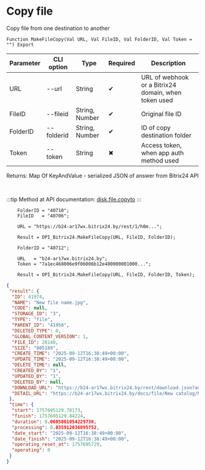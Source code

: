 ﻿---
sidebar_position: 8
description: Copy file and other functions to work with Bitrix24 in the Open Integration Package, a free open-source integration library for 1C:Enterprise 8, OneScript and CLI
keywords: [1C, 1С, 1С:Enterprise, 1С:Enterprise 8.3, API, Integration, Services, Exchange, OneScript, CLI, Bitrix24]
---


# Copy file
 Copy file from one destination to another



`Function MakeFileCopy(Val URL, Val FileID, Val FolderID, Val Token = "") Export`

  | Parameter | CLI option | Type | Required | Description |
  |-|-|-|-|-|
  | URL | --url | String | &#x2714; | URL of webhook or a Bitrix24 domain, when token used |
  | FileID | --fileid | String, Number | &#x2714; | Original file ID |
  | FolderID | --folderid | String, Number | &#x2714; | ID of copy destination folder |
  | Token | --token | String | &#x2716; | Access token, when app auth method used |

  
  Returns:  Map Of KeyAndValue - serialized JSON of answer from Bitrix24 API

<br/>

:::tip
Method at API documentation: [disk.file.copyto](https://dev.1c-bitrix.ru/rest_help/disk/file/disk_file_copyto.php)
:::
<br/>



```bsl title="1C:Enterprise/OneScript code example"
    FolderID = "40710";
    FileID   = "40706";

    URL = "https://b24-ar17wx.bitrix24.by/rest/1/h0m...";

    Result = OPI_Bitrix24.MakeFileCopy(URL, FileID, FolderID);

    FolderID = "40712";

    URL   = "b24-ar17wx.bitrix24.by";
    Token = "7a1ec468006e9f06006b12e400000001000...";

    Result = OPI_Bitrix24.MakeFileCopy(URL, FileID, FolderID, Token);
```
 



```json title="Result"
{
 "result": {
  "ID": 41974,
  "NAME": "New file name.jpg",
  "CODE": null,
  "STORAGE_ID": "3",
  "TYPE": "file",
  "PARENT_ID": "41958",
  "DELETED_TYPE": 0,
  "GLOBAL_CONTENT_VERSION": 1,
  "FILE_ID": 28148,
  "SIZE": "805189",
  "CREATE_TIME": "2025-09-12T16:38:49+00:00",
  "UPDATE_TIME": "2025-09-12T16:38:49+00:00",
  "DELETE_TIME": null,
  "CREATED_BY": "1",
  "UPDATED_BY": "1",
  "DELETED_BY": null,
  "DOWNLOAD_URL": "https://b24-ar17wx.bitrix24.by/rest/download.json?auth=1c5ac468006e9f06006b12e400000001000007cd52acde92bcfe2663bdaff09586a2ce&token=disk%7CaWQ9NDE5NzQmXz1TUDF3dzAybWJEMFJlaHJTeXduVFVsZUNJUGxzZ3NuYw%3D%3D%7CImRvd25sb2FkfGRpc2t8YVdROU5ERTVOelFtWHoxVFVERjNkekF5YldKRU1GSmxhSEpUZVhkdVZGVnNaVU5KVUd4elozTnVZdz09fDFjNWFjNDY4MDA2ZTlmMDYwMDZiMTJlNDAwMDAwMDAxMDAwMDA3Y2Q1MmFjZGU5MmJjZmUyNjYzYmRhZmYwOTU4NmEyY2Ui.MAjsloo2dMoFhtmAsKoiwFdr9vRWsM0Aakw2HYyJvkI%3D",
  "DETAIL_URL": "https://b24-ar17wx.bitrix24.by/docs/file/New catalog/New file name.jpg"
 },
 "time": {
  "start": 1757695129.78173,
  "finish": 1757695129.84224,
  "duration": 0.0605061054229736,
  "processing": 0.035912036895752,
  "date_start": "2025-09-12T16:38:49+00:00",
  "date_finish": "2025-09-12T16:38:49+00:00",
  "operating_reset_at": 1757695729,
  "operating": 0
 }
}
```
